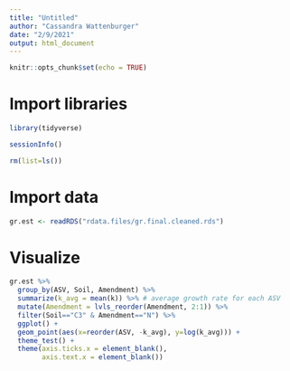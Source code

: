 ```yaml
---
title: "Untitled"
author: "Cassandra Wattenburger"
date: "2/9/2021"
output: html_document
---
```


```r
knitr::opts_chunk$set(echo = TRUE)
```

# Import libraries

```r
library(tidyverse)

sessionInfo()

rm(list=ls())
```

# Import data

```r
gr.est <- readRDS("rdata.files/gr.final.cleaned.rds")
```

# Visualize

```r
gr.est %>%
  group_by(ASV, Soil, Amendment) %>%
  summarize(k_avg = mean(k)) %>% # average growth rate for each ASV
  mutate(Amendment = lvls_reorder(Amendment, 2:1)) %>%
  filter(Soil=="C3" & Amendment=="N") %>%
  ggplot() +
  geom_point(aes(x=reorder(ASV, -k_avg), y=log(k_avg))) +
  theme_test() +
  theme(axis.ticks.x = element_blank(),
        axis.text.x = element_blank())
  
```


